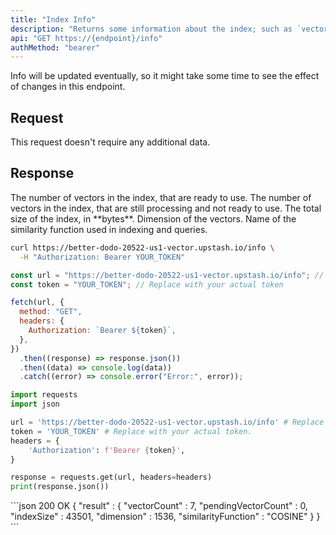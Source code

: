 ```yaml
---
title: "Index Info"
description: "Returns some information about the index; such as `vectorCount`, `indexSize`, `dimension` and `similarityFunction`."
api: "GET https://{endpoint}/info"
authMethod: "bearer"
---
```


Info will be updated eventually, so it might take some time to see the effect of changes in this endpoint.

## Request

This request doesn't require any additional data.

## Response

<ResponseField name="vectorCount" type="number" required>
  The number of vectors in the index, that are ready to use.
</ResponseField>
<ResponseField name="pendingVectorCount" type="number" required>
  The number of vectors in the index, that are still processing and not ready to
  use.
</ResponseField>
<ResponseField name="indexSize" type="number" required>
  The total size of the index, in **bytes**.
</ResponseField>
<ResponseField name="dimension" type="number" required>
  Dimension of the vectors.
</ResponseField>
<ResponseField name="similarityFunction" type="string" required>
  Name of the similarity function used in indexing and queries.
</ResponseField>

<RequestExample>

```sh curl
curl https://better-dodo-20522-us1-vector.upstash.io/info \
  -H "Authorization: Bearer YOUR_TOKEN"
```

```js Node
const url = "https://better-dodo-20522-us1-vector.upstash.io/info"; // Replace with your index endpoint.
const token = "YOUR_TOKEN"; // Replace with your actual token

fetch(url, {
  method: "GET",
  headers: {
    Authorization: `Bearer ${token}`,
  },
})
  .then((response) => response.json())
  .then((data) => console.log(data))
  .catch((error) => console.error("Error:", error));
```

```python Python
import requests
import json

url = 'https://better-dodo-20522-us1-vector.upstash.io/info' # Replace with your index endpoint.
token = 'YOUR_TOKEN' # Replace with your actual token.
headers = {
    'Authorization': f'Bearer {token}',
}

response = requests.get(url, headers=headers)
print(response.json())
```

</RequestExample>

<ResponseExample>
```json 200 OK
{
  "result" : {
    "vectorCount" : 7,
    "pendingVectorCount" : 0,
    "indexSize" : 43501,
    "dimension" : 1536,
    "similarityFunction" : "COSINE"
  }
}
```

</ResponseExample>
